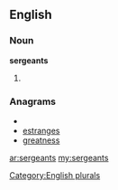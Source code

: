 ==English==

===Noun===
'''sergeants'''

# {{plural of|[[sergeant]]}}

===Anagrams===
* {{alphagram|aeegnrsst}}
* [[estranges#English|estranges]]
* [[greatness#English|greatness]]

[[Category:English plurals]]

[[ar:sergeants]]
[[my:sergeants]]